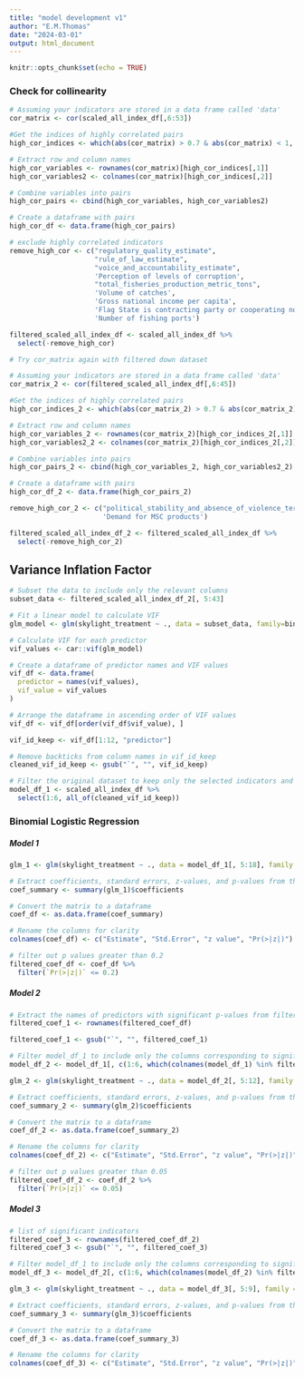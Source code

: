 ```yaml
---
title: "model development v1"
author: "E.M.Thomas"
date: "2024-03-01"
output: html_document
---
```


```r
knitr::opts_chunk$set(echo = TRUE)
```

### Check for collinearity

```r
# Assuming your indicators are stored in a data frame called 'data'
cor_matrix <- cor(scaled_all_index_df[,6:53])

#Get the indices of highly correlated pairs
high_cor_indices <- which(abs(cor_matrix) > 0.7 & abs(cor_matrix) < 1, arr.ind = TRUE)

# Extract row and column names
high_cor_variables <- rownames(cor_matrix)[high_cor_indices[,1]]
high_cor_variables2 <- colnames(cor_matrix)[high_cor_indices[,2]]

# Combine variables into pairs
high_cor_pairs <- cbind(high_cor_variables, high_cor_variables2)

# Create a dataframe with pairs
high_cor_df <- data.frame(high_cor_pairs)

# exclude highly correlated indicators
remove_high_cor <- c("regulatory_quality_estimate", 
                     "rule_of_law_estimate", 
                     "voice_and_accountability_estimate", 
                     'Perception of levels of corruption',
                     "total_fisheries_production_metric_tons", 
                     'Volume of catches', 
                     'Gross national income per capita',
                     'Flag State is contracting party or cooperating non-contracting party to all relevant RFMOs',
                     'Number of fishing ports')

filtered_scaled_all_index_df <- scaled_all_index_df %>% 
  select(-remove_high_cor)
```



```r
# Try cor_matrix again with filtered down dataset

# Assuming your indicators are stored in a data frame called 'data'
cor_matrix_2 <- cor(filtered_scaled_all_index_df[,6:45])

#Get the indices of highly correlated pairs
high_cor_indices_2 <- which(abs(cor_matrix_2) > 0.7 & abs(cor_matrix_2) < 1, arr.ind = TRUE)

# Extract row and column names
high_cor_variables_2 <- rownames(cor_matrix_2)[high_cor_indices_2[,1]]
high_cor_variables2_2 <- colnames(cor_matrix_2)[high_cor_indices_2[,2]]

# Combine variables into pairs
high_cor_pairs_2 <- cbind(high_cor_variables_2, high_cor_variables2_2)

# Create a dataframe with pairs
high_cor_df_2 <- data.frame(high_cor_pairs_2)

remove_high_cor_2 <- c("political_stability_and_absence_of_violence_terrorism_estimate",
                       'Demand for MSC products')

filtered_scaled_all_index_df_2 <- filtered_scaled_all_index_df %>% 
  select(-remove_high_cor_2)
```



## Variance Inflation Factor
```r
# Subset the data to include only the relevant columns
subset_data <- filtered_scaled_all_index_df_2[, 5:43]

# Fit a linear model to calculate VIF
glm_model <- glm(skylight_treatment ~ ., data = subset_data, family=binomial)

# Calculate VIF for each predictor
vif_values <- car::vif(glm_model)

# Create a dataframe of predictor names and VIF values
vif_df <- data.frame(
  predictor = names(vif_values),
  vif_value = vif_values
)

# Arrange the dataframe in ascending order of VIF values
vif_df <- vif_df[order(vif_df$vif_value), ]

vif_id_keep <- vif_df[1:12, "predictor"]
```


```r
# Remove backticks from column names in vif_id_keep
cleaned_vif_id_keep <- gsub("`", "", vif_id_keep)

# Filter the original dataset to keep only the selected indicators and the first 6 columns
model_df_1 <- scaled_all_index_df %>%
  select(1:6, all_of(cleaned_vif_id_keep))
```


### Binomial Logistic Regression

##### Model 1 
```r
glm_1 <- glm(skylight_treatment ~ ., data = model_df_1[, 5:18], family = binomial)

# Extract coefficients, standard errors, z-values, and p-values from the summary
coef_summary <- summary(glm_1)$coefficients

# Convert the matrix to a dataframe
coef_df <- as.data.frame(coef_summary)

# Rename the columns for clarity
colnames(coef_df) <- c("Estimate", "Std.Error", "z value", "Pr(>|z|)")

# filter out p values greater than 0.2
filtered_coef_df <- coef_df %>% 
  filter(`Pr(>|z|)` <= 0.2)
```

##### Model 2
```r
# Extract the names of predictors with significant p-values from filtered_coef_df
filtered_coef_1 <- rownames(filtered_coef_df)

filtered_coef_1 <- gsub("`", "", filtered_coef_1)

# Filter model_df_1 to include only the columns corresponding to significant predictors
model_df_2 <- model_df_1[, c(1:6, which(colnames(model_df_1) %in% filtered_coef_1))]

glm_2 <- glm(skylight_treatment ~ ., data = model_df_2[, 5:12], family = binomial)

# Extract coefficients, standard errors, z-values, and p-values from the summary
coef_summary_2 <- summary(glm_2)$coefficients

# Convert the matrix to a dataframe
coef_df_2 <- as.data.frame(coef_summary_2)

# Rename the columns for clarity
colnames(coef_df_2) <- c("Estimate", "Std.Error", "z value", "Pr(>|z|)")

# filter out p values greater than 0.05
filtered_coef_df_2 <- coef_df_2 %>% 
  filter(`Pr(>|z|)` <= 0.05)

```


##### Model 3
```r
# list of significant indicators
filtered_coef_3 <- rownames(filtered_coef_df_2)
filtered_coef_3 <- gsub("`", "", filtered_coef_3)

# Filter model_df_1 to include only the columns corresponding to significant predictors
model_df_3 <- model_df_2[, c(1:6, which(colnames(model_df_2) %in% filtered_coef_3))]

glm_3 <- glm(skylight_treatment ~ ., data = model_df_3[, 5:9], family = binomial)

# Extract coefficients, standard errors, z-values, and p-values from the summary
coef_summary_3 <- summary(glm_3)$coefficients

# Convert the matrix to a dataframe
coef_df_3 <- as.data.frame(coef_summary_3)

# Rename the columns for clarity
colnames(coef_df_3) <- c("Estimate", "Std.Error", "z value", "Pr(>|z|)")



```



